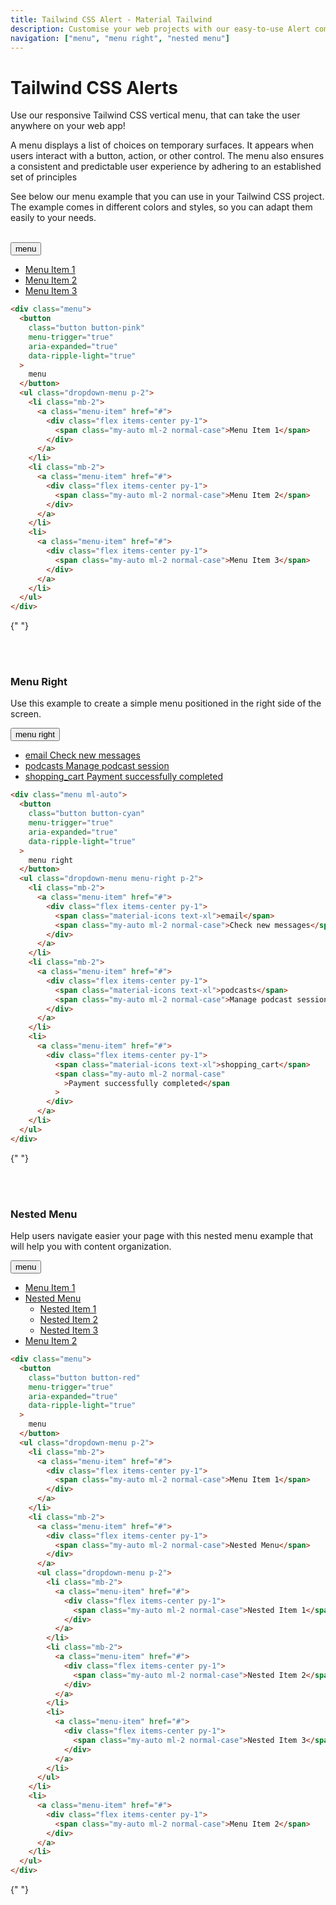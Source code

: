 ```yaml
---
title: Tailwind CSS Alert - Material Tailwind
description: Customise your web projects with our easy-to-use Alert component for Tailwind CSS using Material Design guidelines.
navigation: ["menu", "menu right", "nested menu"]
---
```


# Tailwind CSS Alerts

Use our responsive Tailwind CSS vertical menu, that can take the user anywhere on your web app!

A menu displays a list of choices on temporary surfaces. It appears when users interact with a button, action, or other control. The menu also ensures a consistent and predictable user experience by adhering to an established set of principles

See below our menu example that you can use in your Tailwind CSS project. The example comes in different colors and styles, so you can adapt them easily to your needs.

<br />
<ComponentDemo id="menu">
  <div className="menu">
    <button
      className="button button-pink"
      menu-trigger="true"
      aria-expanded="true"
      data-ripple-light="true"
    >
      menu
    </button>
    <ul className="dropdown-menu p-2">
      <li className="mb-2">
        <a className="menu-item" href="#">
          <div className="flex items-center py-2">
            <span className="my-auto ml-2 normal-case">Menu Item 1</span>
          </div>
        </a>
      </li>
      <li className="mb-2">
        <a className="menu-item" href="#">
          <div className="flex items-center py-2">
            <span className="my-auto ml-2 normal-case">Menu Item 2</span>
          </div>
        </a>
      </li>
      <li>
        <a className="menu-item" href="#">
          <div className="flex items-center py-2">
            <span className="my-auto ml-2 normal-case">Menu Item 3</span>
          </div>
        </a>
      </li>
    </ul>
  </div>
</ComponentDemo>

```html showLineNumbers
<div class="menu">
  <button
    class="button button-pink"
    menu-trigger="true"
    aria-expanded="true"
    data-ripple-light="true"
  >
    menu
  </button>
  <ul class="dropdown-menu p-2">
    <li class="mb-2">
      <a class="menu-item" href="#">
        <div class="flex items-center py-1">
          <span class="my-auto ml-2 normal-case">Menu Item 1</span>
        </div>
      </a>
    </li>
    <li class="mb-2">
      <a class="menu-item" href="#">
        <div class="flex items-center py-1">
          <span class="my-auto ml-2 normal-case">Menu Item 2</span>
        </div>
      </a>
    </li>
    <li>
      <a class="menu-item" href="#">
        <div class="flex items-center py-1">
          <span class="my-auto ml-2 normal-case">Menu Item 3</span>
        </div>
      </a>
    </li>
  </ul>
</div>
```

{" "}

<br />
<br />

### Menu Right

Use this example to create a simple menu positioned in the right side of the screen.

<ComponentDemo id="menu right">
  <div className="menu ml-auto">
    <button
      className="button button-cyan"
      menu-trigger="true"
      aria-expanded="true"
      data-ripple-light="true"
    >
      menu right
    </button>
    <ul className="dropdown-menu menu-right p-2">
      <li className="mb-2">
        <a className="menu-item" href="#">
          <div className="flex items-center py-1">
            <span className="material-icons text-xl">email</span>
            <span className="my-auto ml-2 normal-case">Check new messages</span>
          </div>
        </a>
      </li>
      <li className="mb-2">
        <a className="menu-item" href="#">
          <div className="flex items-center py-1">
            <span className="material-icons text-xl">podcasts</span>
            <span className="my-auto ml-2 normal-case">
              Manage podcast session
            </span>
          </div>
        </a>
      </li>
      <li>
        <a className="menu-item" href="#">
          <div className="flex items-center py-1">
            <span className="material-icons text-xl">shopping_cart</span>
            <span className="my-auto ml-2 normal-case">
              Payment successfully completed
            </span>
          </div>
        </a>
      </li>
    </ul>
  </div>
</ComponentDemo>

```html showLineNumbers
<div class="menu ml-auto">
  <button
    class="button button-cyan"
    menu-trigger="true"
    aria-expanded="true"
    data-ripple-light="true"
  >
    menu right
  </button>
  <ul class="dropdown-menu menu-right p-2">
    <li class="mb-2">
      <a class="menu-item" href="#">
        <div class="flex items-center py-1">
          <span class="material-icons text-xl">email</span>
          <span class="my-auto ml-2 normal-case">Check new messages</span>
        </div>
      </a>
    </li>
    <li class="mb-2">
      <a class="menu-item" href="#">
        <div class="flex items-center py-1">
          <span class="material-icons text-xl">podcasts</span>
          <span class="my-auto ml-2 normal-case">Manage podcast session</span>
        </div>
      </a>
    </li>
    <li>
      <a class="menu-item" href="#">
        <div class="flex items-center py-1">
          <span class="material-icons text-xl">shopping_cart</span>
          <span class="my-auto ml-2 normal-case"
            >Payment successfully completed</span
          >
        </div>
      </a>
    </li>
  </ul>
</div>
```

{" "}

<br />
<br />

### Nested Menu

Help users navigate easier your page with this nested menu example that will help you with content organization.

<ComponentDemo id="nested menu">
  <div className="menu">
    <button
      className="button button-red"
      menu-trigger="true"
      aria-expanded="true"
      data-ripple-light="true"
    >
      menu
    </button>
    <ul className="dropdown-menu p-2">
      <li className="mb-2">
        <a className="menu-item" href="#">
          <div className="flex items-center py-1">
            <span className="my-auto ml-2 normal-case">Menu Item 1</span>
          </div>
        </a>
      </li>
      <li className="mb-2">
        <a className="menu-item" href="#tailwind-menu">
          <div className="flex items-center py-1">
            <span className="my-auto ml-2 normal-case">Nested Menu</span>
          </div>
        </a>
        <ul className="dropdown-menu p-2">
          <li className="mb-2">
            <a className="menu-item" href="#">
              <div className="flex items-center py-1">
                <span className="my-auto ml-2 normal-case">Nested Item 1</span>
              </div>
            </a>
          </li>
          <li className="mb-2">
            <a className="menu-item" href="#">
              <div className="flex items-center py-1">
                <span className="my-auto ml-2 normal-case">Nested Item 2</span>
              </div>
            </a>
          </li>
          <li>
            <a className="menu-item" href="#">
              <div className="flex items-center py-1">
                <span className="my-auto ml-2 normal-case">Nested Item 3</span>
              </div>
            </a>
          </li>
        </ul>
      </li>
      <li>
        <a className="menu-item" href="#">
          <div className="flex items-center py-1">
            <span className="my-auto ml-2 normal-case">Menu Item 2</span>
          </div>
        </a>
      </li>
    </ul>
  </div>
</ComponentDemo>

```html showLineNumbers
<div class="menu">
  <button
    class="button button-red"
    menu-trigger="true"
    aria-expanded="true"
    data-ripple-light="true"
  >
    menu
  </button>
  <ul class="dropdown-menu p-2">
    <li class="mb-2">
      <a class="menu-item" href="#">
        <div class="flex items-center py-1">
          <span class="my-auto ml-2 normal-case">Menu Item 1</span>
        </div>
      </a>
    </li>
    <li class="mb-2">
      <a class="menu-item" href="#">
        <div class="flex items-center py-1">
          <span class="my-auto ml-2 normal-case">Nested Menu</span>
        </div>
      </a>
      <ul class="dropdown-menu p-2">
        <li class="mb-2">
          <a class="menu-item" href="#">
            <div class="flex items-center py-1">
              <span class="my-auto ml-2 normal-case">Nested Item 1</span>
            </div>
          </a>
        </li>
        <li class="mb-2">
          <a class="menu-item" href="#">
            <div class="flex items-center py-1">
              <span class="my-auto ml-2 normal-case">Nested Item 2</span>
            </div>
          </a>
        </li>
        <li>
          <a class="menu-item" href="#">
            <div class="flex items-center py-1">
              <span class="my-auto ml-2 normal-case">Nested Item 3</span>
            </div>
          </a>
        </li>
      </ul>
    </li>
    <li>
      <a class="menu-item" href="#">
        <div class="flex items-center py-1">
          <span class="my-auto ml-2 normal-case">Menu Item 2</span>
        </div>
      </a>
    </li>
  </ul>
</div>
```

{" "}
